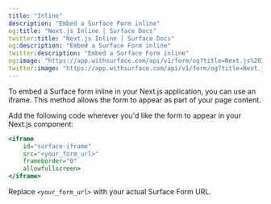 ```yaml
---
title: "Inline"
description: "Embed a Surface Form inline"
og:title: "Next.js Inline | Surface Docs"
twitter:title: "Next.js Inline | Surface Docs"
og:description: "Embed a Surface Form inline"
twitter:description: "Embed a Surface Form inline"
og:image: "https://app.withsurface.com/api/v1/form/og?title=Next.js%20Inline"
twitter:image: "https://app.withsurface.com/api/v1/form/og?title=Next.js%20Inline"
---
```


To embed a Surface form inline in your Next.js application, you can use an iframe. This method allows the form to appear as part of your page content.

Add the following code wherever you'd like the form to appear in your Next.js component:

```jsx
<iframe
    id="surface-iframe"
    src="<your_form_url>"
    frameborder="0"
    allowfullscreen>
</iframe>
```

Replace `<your_form_url>` with your actual Surface Form URL. 